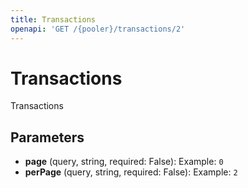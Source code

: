 ```yaml
---
title: Transactions
openapi: 'GET /{pooler}/transactions/2'
---
```


# Transactions

Transactions

## Parameters

- **page** (query, string, required: False): Example: `0`
- **perPage** (query, string, required: False): Example: `2`
